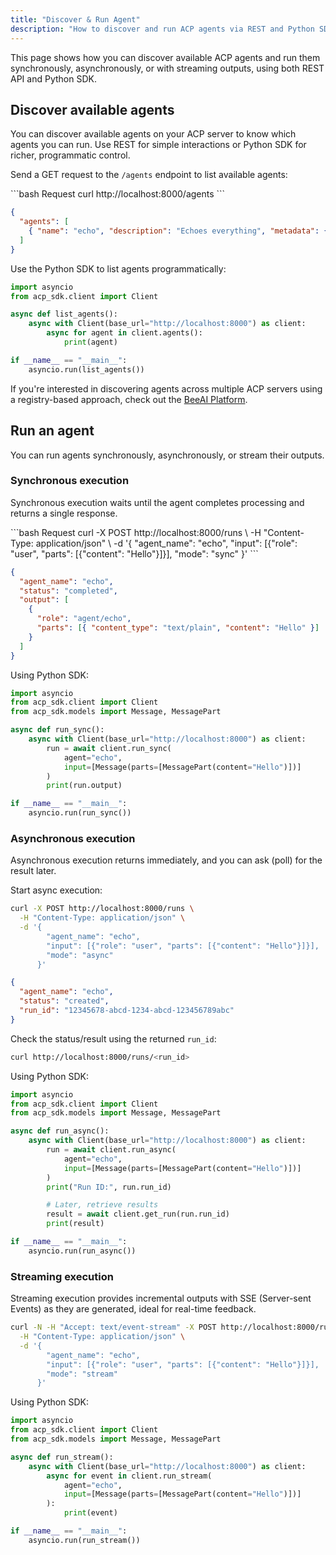 ```yaml
---
title: "Discover & Run Agent"
description: "How to discover and run ACP agents via REST and Python SDK"
---
```


This page shows how you can discover available ACP agents and run them synchronously, asynchronously, or with streaming outputs, using both REST API and Python SDK.

## Discover available agents

You can discover available agents on your ACP server to know which agents you can run. Use REST for simple interactions or Python SDK for richer, programmatic control.

Send a GET request to the `/agents` endpoint to list available agents:

<CodeGroup>
```bash Request
curl http://localhost:8000/agents
```

```json Response
{
  "agents": [
    { "name": "echo", "description": "Echoes everything", "metadata": {} }
  ]
}
```

</CodeGroup>

Use the Python SDK to list agents programmatically:

```python
import asyncio
from acp_sdk.client import Client

async def list_agents():
    async with Client(base_url="http://localhost:8000") as client:
        async for agent in client.agents():
            print(agent)

if __name__ == "__main__":
    asyncio.run(list_agents())
```

If you're interested in discovering agents across multiple ACP servers using a registry-based approach, check out the [BeeAI Platform](https://beeai.dev).

## Run an agent

You can run agents synchronously, asynchronously, or stream their outputs.

### Synchronous execution

Synchronous execution waits until the agent completes processing and returns a single response.

<CodeGroup>
```bash Request
curl -X POST http://localhost:8000/runs \
  -H "Content-Type: application/json" \
  -d '{
        "agent_name": "echo",
        "input": [{"role": "user", "parts": [{"content": "Hello"}]}],
        "mode": "sync"
      }'
```

```json Response
{
  "agent_name": "echo",
  "status": "completed",
  "output": [
    { 
      "role": "agent/echo",
      "parts": [{ "content_type": "text/plain", "content": "Hello" }] 
    }
  ]
}
```

</CodeGroup>

Using Python SDK:

```python
import asyncio
from acp_sdk.client import Client
from acp_sdk.models import Message, MessagePart

async def run_sync():
    async with Client(base_url="http://localhost:8000") as client:
        run = await client.run_sync(
            agent="echo",
            input=[Message(parts=[MessagePart(content="Hello")])]
        )
        print(run.output)

if __name__ == "__main__":
    asyncio.run(run_sync())
```

### Asynchronous execution

Asynchronous execution returns immediately, and you can ask (poll) for the result later.

Start async execution:

<CodeGroup>

```bash Request
curl -X POST http://localhost:8000/runs \
  -H "Content-Type: application/json" \
  -d '{
        "agent_name": "echo",
        "input": [{"role": "user", "parts": [{"content": "Hello"}]}],
        "mode": "async"
      }'
```

```json Response
{
  "agent_name": "echo",
  "status": "created",
  "run_id": "12345678-abcd-1234-abcd-123456789abc"
}
```

</CodeGroup>

Check the status/result using the returned `run_id`:

```bash
curl http://localhost:8000/runs/<run_id>
```

Using Python SDK:

```python
import asyncio
from acp_sdk.client import Client
from acp_sdk.models import Message, MessagePart

async def run_async():
    async with Client(base_url="http://localhost:8000") as client:
        run = await client.run_async(
            agent="echo",
            input=[Message(parts=[MessagePart(content="Hello")])]
        )
        print("Run ID:", run.run_id)

        # Later, retrieve results
        result = await client.get_run(run.run_id)
        print(result)

if __name__ == "__main__":
    asyncio.run(run_async())
```

### Streaming execution

Streaming execution provides incremental outputs with SSE (Server-sent Events) as they are generated, ideal for real-time feedback.

```bash
curl -N -H "Accept: text/event-stream" -X POST http://localhost:8000/runs \
  -H "Content-Type: application/json" \
  -d '{
        "agent_name": "echo",
        "input": [{"role": "user", "parts": [{"content": "Hello"}]}],
        "mode": "stream"
      }'
```

Using Python SDK:

```python
import asyncio
from acp_sdk.client import Client
from acp_sdk.models import Message, MessagePart

async def run_stream():
    async with Client(base_url="http://localhost:8000") as client:
        async for event in client.run_stream(
            agent="echo",
            input=[Message(parts=[MessagePart(content="Hello")])]
        ):
            print(event)

if __name__ == "__main__":
    asyncio.run(run_stream())
```
